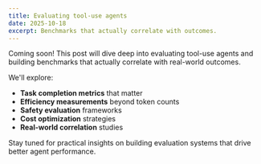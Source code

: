 ```yaml
---
title: Evaluating tool‑use agents
date: 2025-10-18
excerpt: Benchmarks that actually correlate with outcomes.
---
```


Coming soon! This post will dive deep into evaluating tool-use agents and building benchmarks that actually correlate with real-world outcomes.

We'll explore:

- **Task completion metrics** that matter
- **Efficiency measurements** beyond token counts  
- **Safety evaluation** frameworks
- **Cost optimization** strategies
- **Real-world correlation** studies

Stay tuned for practical insights on building evaluation systems that drive better agent performance.


